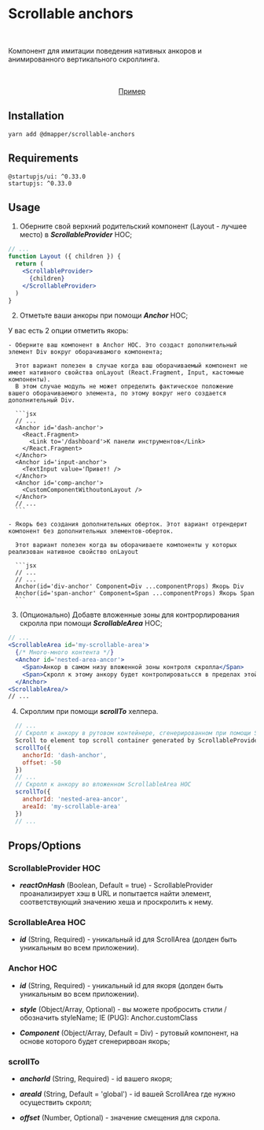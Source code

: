# Scrollable anchors

<br />

Компонент для имитации поведения нативных анкоров и анимированного вертикального скроллинга.

<br />
<br />

<center>
  <a href='/scrollable-anchors-example#3'>Пример</a>
</center>

## Installation

```yarn add @dmapper/scrollable-anchors```

## Requirements

```
@startupjs/ui: ^0.33.0
startupjs: ^0.33.0
```

## Usage

1. Оберните свой верхний родительский компонент (Layout - лучшее место) в ***ScrollableProvider*** HOC;

  ```jsx
  // ...
  function Layout ({ children }) {
    return (
      <ScrollableProvider>
        {children}
      </ScrollableProvider>
    )
  }
  ```

2. Отметьте ваши анкоры при помощи ***Anchor*** HOC;

  У вас есть 2 опции отметить якорь:

    - Оберните ваш компонент в Anchor HOC. Это создаст дополнительный элемент Div вокруг оборачивамого компонента;

      Этот вариант полезен в случае когда ваш оборачиваемый компонент не имеет нативного свойства onLayout (React.Fragment, Input, кастомные компоненты).
      В этом случае модуль не может определить фактическое положение вашего оборачиваемого элемента, по этому вокруг него создается дополнительный Div.

      ```jsx
      // ...
      <Anchor id='dash-anchor'>
        <React.Fragment>
          <Link to='/dashboard'>К панели инструментов</Link>
        </React.Fragment>
      </Anchor>
      <Anchor id='input-anchor'>
        <TextInput value='Привет! />
      </Anchor>
      <Anchor id='comp-anchor'>
        <CustomComponentWithoutonLayout />
      </Anchor>
      // ...
      ```

    - Якорь без создания дополнительных оберток. Этот вариант отрендерит компонент без дополнительных элементов-оберток.

      Этот вариант полезен когда вы оборачиваете компоненты у которых реализован нативное свойство onLayout

      ```jsx
      // ...
      // ...
      Anchor(id='div-anchor' Component=Div ...componentProps) Якорь Div
      Anchor(id='span-anchor' Component=Span ...componentProps) Якорь Span
      ```

3. (Опционально) Добавте вложенные зоны для контрорлирования скролла при помощи ***ScrollableArea*** HOC;

  ```jsx
  // ...
  <ScrollableArea id='my-scrollable-area'>
    {/* Много-много контента */}
    <Anchor id='nested-area-ancor'>
      <Span>Анкор в самом низу вложенной зоны контроля скролла</Span>
      <Span>Скролл к этому анкору будет контролироватьсся в пределах этой зоны контроля скролла</Span>
    </Anchor>
  <ScrollableArea/>
  // ...
  ```

4. Скроллим при помощи ***scrollTo*** хелпера.

  ```js
    // ...
    // Скролл к анкору в рутовом контейнере, сгенерированном при помощи ScrollableProvider HOC
    Scroll to element top scroll container generated by ScrollableProvider HOC
    scrollTo({
      anchorId: 'dash-anchor',
      offset: -50
    })
    // ...
    // Скролл к анкору во вложенном ScrollableArea HOC
    scrollTo({
      anchorId: 'nested-area-ancor',
      areaId: 'my-scrollable-area'
    })
    // ...
  ```

## Props/Options

### ScrollableProvider HOC

* ***reactOnHash*** (Boolean, Default = true) -  ScrollableProvider проанализирует хэш в URL и попытается найти элемент, соответствующий значению хеша и проскролить к нему.

### ScrollableArea HOC

* ***id*** (String, Required) - уникальный id для ScrollArea (долден быть уникальным во всем приложении).

### Anchor HOC

* ***id*** (String, Required) - уникальный id для якоря (долден быть уникальным во всем приложении).

* ***style*** (Object/Array, Optional) - вы можете пробросить стили / обозначить styleName; IE (PUG): Anchor.customClass

* ***Component*** (Object/Array, Default = Div) - рутовый компонент, на основе которого будет сгенерирвоан якорь;

### scrollTo

* ***anchorId*** (String, Required) - id вашего якоря;

* ***areaId*** (String, Default = 'global') - id вашей ScrollArea где нужно осуществить скролл;

* ***offset*** (Number, Optional) - значение смещения для скрола.
